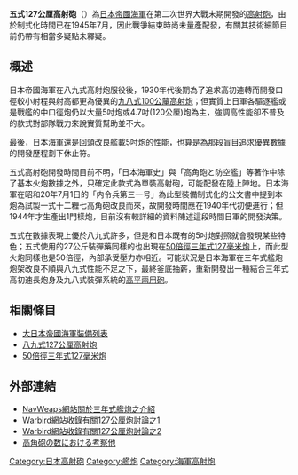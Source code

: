 {{no footnotes|time=2014-05-25T10:35:14+00:00}}
{{Infobox Weapon
|name=五式127公厘高射炮
|image=
|image_size=
|caption=
|origin={{Navy|Empire of Japan}}
|type=[[高射炮|高射炮]]
<!-- 種類選擇 -->
|is_ranged=yes
|is_bladed=
|is_explosive=yes
|is_artillery=yes
|is_vehicle=yes
|is_missile=yes
|is_UK=
<!-- 服役記錄 -->
|service=
|used_by={{Navy|Empire of Japan}}
|wars= [[第二次世界大戰|第二次世界大戰]]
<!-- 生產歷史 -->
|designer=
|design_date=
|manufacturer=
|unit_cost=
|production_date=1945/7 - 1945/8
|number= 1
|variants=
<!-- 基本規格 -->
|spec_label=
|weight=20噸，炮管重約4.7噸
|length=
|part_length= 6.265公尺（50倍徑）
|width=
|height=
|diameter=
|crew=
<!-- 投射武器規格 --> 
|cartridge= 藥筒式分裝型炮彈，重48.1公斤
|caliber=127公厘
|action= 
|rate= 13-14發/分
|velocity= 890公尺/秒
|range= 
|max_range=22,700公尺 
|feed=人力供彈，自動進彈 
|sights=
<!-- 火炮規格 -->
|breech=水平滑動式炮栓
|recoil=
|carriage=
|elevation=+8度至+85度，俯仰速度18°/秒
|traverse=
<!-- 刃器規格 --> 
|blade_type=
|hilt_type=
|sheath_type=
|head_type=
|haft_type=
<!-- 爆炸物內填炸藥規格 --> 
|filling=
|filling_weight=27公斤
|detonation=定時引信
|yield=
<!-- 車輛／飛彈 規格 -->
|armour=
|primary_armament=
|secondary_armament=
|engine=
|engine_power=
|transmission=
|payload_capacity=
|fuel_capacity=
|pw_ratio=
|suspension=
|clearance=
|vehicle_range=
|altitude=
|ceiling=16,000公尺（85度）
|speed=
|guidance=
}}

'''五式127公厘高射砲'''（{{lang|ja|5しき12せんち7たんそうこうかくほう}}）為[[日本帝國海軍|日本帝國海軍]]在第二次世界大戰末期開發的[[高射砲|高射砲]]，由於制式化時間已在1945年7月，因此戰爭結束時尚未量產配發，有關其技術細節目前仍帶有相當多疑點未釋疑。

==概述==
日本帝國海軍在八九式高射炮服役後，1930年代後期為了追求高初速轉而開發口徑較小射程與射高都更為優異的[[九八式100公釐高射炮|九八式100公釐高射炮]]；但實質上日軍各驅逐艦或是戰艦的中口徑炮仍以大量5吋炮或4.7吋(120公厘)炮為主，強調高性能卻不普及的款式對部隊戰力來說實質幫助並不大。

最後，日本海軍還是回頭改良艦載5吋炮的性能，也算是為那段盲目追求優異數據的開發歷程劃下休止符。

五式高射砲開發時間目前不明，「日本海軍史」與「高角砲と防空艦」等著作中除了基本火炮數據之外，只確定此款式為單裝高射砲，可能配發在陸上陣地。日本海軍在昭和20年7月1日的「内令兵第三一号」為此型裝備制式化的公文書中提到本炮為試製一式十二糎七高角砲改良而來，故開發時間應在1940年代初便進行；但1944年才生產出1門樣炮，目前沒有較詳細的資料陳述這段時間日軍的開發決策。

五式在數據表現上優於八九式許多，但是和日本既有的5吋炮對照就會發現某些特色；五式使用的27公斤裝彈藥同樣的也出現在[[50倍徑三年式127毫米炮|50倍徑三年式127毫米炮]]上，而此型火炮同樣也是50倍徑，內部承受壓力亦相近。可能狀況是日本海軍在三年式艦炮炮架改良不順與八九式性能不足之下，最終釜底抽薪，重新開發出一種結合三年式高初速長炮身及九八式裝彈系統的[[高平兩用砲|高平兩用砲]]。

==相關條目==
* [[大日本帝國海軍裝備列表|大日本帝國海軍裝備列表]]
* [[八九式127公厘高射炮|八九式127公厘高射炮]]
* [[50倍徑三年式127毫米炮|50倍徑三年式127毫米炮]]

==外部連結==
*[http://www.navweaps.com/Weapons/WNJAP_5-50_3ns.htm NavWeaps網站關於三年式艦炮之介紹]{{WebCite|url=https://www.webcitation.org/5iQI2plOi?url=http://www.navweaps.com/Weapons/WNJAP_5-50_3ns.htm |date=20090721025509 |dateformat=iso }}
*[http://www.warbirds.jp/ansq/21/B2001023.html Warbird網站收錄有關127公厘炮討論之1]{{Wayback|url=http://www.warbirds.jp/ansq/21/B2001023.html |date=20160315034425 }}
*[http://www.warbirds.jp/ansq/41/D2001007.html Warbird網站收錄有關127公厘炮討論之2]{{Wayback|url=http://www.warbirds.jp/ansq/41/D2001007.html |date=20160315080757 }}
*[http://www17.big.or.jp/~father/aab/data/data.html 高角砲の数における考察他]{{Wayback|url=http://www17.big.or.jp/~father/aab/data/data.html |date=20160504024225 }}

{{日本帝國海軍使用槍砲}} 
[[Category:日本高射砲|Category:日本高射砲]]
[[Category:艦炮|Category:艦炮]]
[[Category:海軍高射炮|Category:海軍高射炮]]